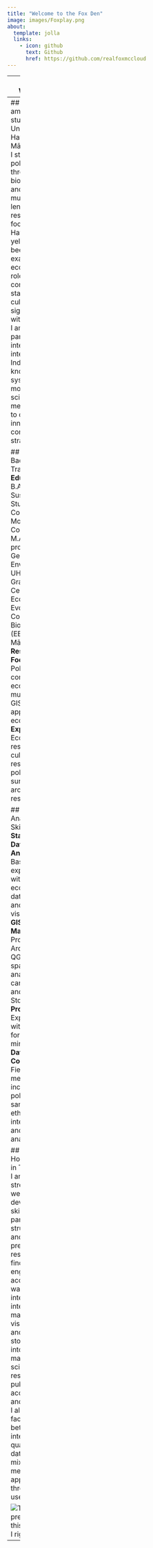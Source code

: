 ```yaml
---
title: "Welcome to the Fox Den"
image: images/Foxplay.png
about:
  template: jolla
  links:
    - icon: github
      text: Github
      href: https://github.com/realfoxmccloud
--- 
```

---
# Korey Wetherell
---
## About Me
I am a graduate student at the University of Hawai‘i at Mānoa, where I study pollinators through a biocultural and mutualistic lens. My research focuses on the Hawaiian yellow-faced bee (*Hylaeus*), examining its ecological role, conservation status, and cultural significance within Hawai‘i. I am particularly interested in integrating Indigenous knowledge systems with modern scientific methodologies to develop innovative conservation strategies.

## Background & Training
**Education:**  
  - B.A. in Sustainability Studies, Colorado Mountain College  
  - M.A. (in progress) in Geography & Environment, UH Mānoa  
  - Graduate Certificate in Ecology, Evolution, and Conservation Biology (EECB), UH Mānoa  
**Research Focus:** Pollinator conservation, ecosystem mutualisms, GIS applications in ecology  
**Field Experience:** Ecological restoration, cultural site restoration, pollinator surveys, archival research  

## Technical & Analytical Skills
**Statistics & Data Analysis:** Basic experience with ecological data analysis and visualization  
**GIS & Mapping:** Proficient in ArcGIS and QGIS for spatial analysis, cartography, and StoryMapping  
**Programming:** Experience with Python for mapping, minimal SQL  
**Data Collection:** Field-based methods including pollinator sampling, ethnographic interviews, and archival analysis  

## What I Hope to Learn in This Course
I am eager to strengthen my web development skills, particularly in structuring and presenting research findings in an engaging, accessible way. I hope to integrate interactive mapping, data visualization, and dynamic storytelling into my work, making scientific research more publicly accessible and impactful. I also hope to facilitate better the integration of quantitative data into my mixed methods approaches through the use of R. 

   
![This fox is pretty out of this world, am I right?](images/FoxOriginal.png)
---
